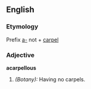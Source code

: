 ==English==

===Etymology===
Prefix [[a-]] not + [[carpel]]
===Adjective===
'''acarpellous'''

#''(Botany):'' Having no carpels.